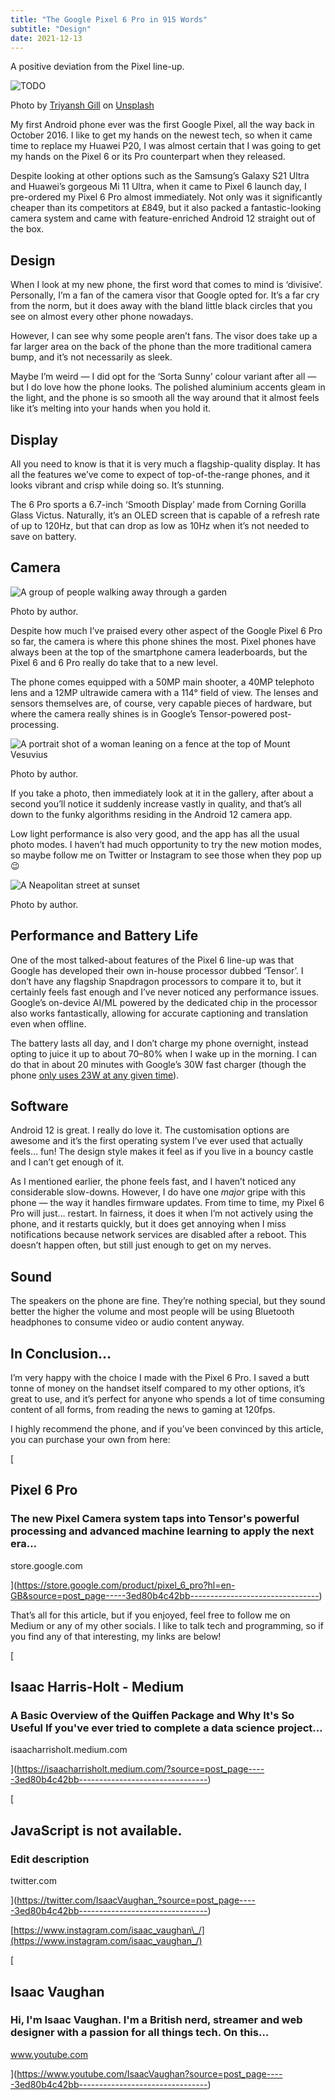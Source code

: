 ```yaml
---
title: "The Google Pixel 6 Pro in 915 Words"
subtitle: "Design"
date: 2021-12-13
---
```


A positive deviation from the Pixel line-up.

<Image src={image0} alt="TODO" />

Photo by
[Triyansh Gill](https://unsplash.com/@triyansh?utm_source=medium&utm_medium=referral) on
[Unsplash](https://unsplash.com/?utm_source=medium&utm_medium=referral)

My first Android phone ever was the first Google Pixel, all the way back in
October 2016. I like to get my hands on the newest tech, so when it came time to replace
my Huawei P20, I was almost certain that I was going to get my hands on the Pixel 6 or
its Pro counterpart when they released.

Despite looking at other options such as the Samsung’s Galaxy S21 Ultra and Huawei’s
gorgeous Mi 11 Ultra, when it came to Pixel 6 launch day, I pre-ordered my Pixel 6 Pro
almost immediately. Not only was it significantly cheaper than its competitors at £849,
but it also packed a fantastic-looking camera system and came with feature-enriched
Android 12 straight out of the box.

## Design

When I look at my new phone, the first word that comes to mind is ‘divisive’.
Personally, I’m a fan of the camera visor that Google opted for. It’s a far cry from the
norm, but it does away with the bland little black circles that you see on almost every
other phone nowadays.

However, I can see why some people aren’t fans. The visor does take up a far larger area
on the back of the phone than the more traditional camera bump, and it’s not necessarily
as sleek.

Maybe I’m weird — I did opt for the ‘Sorta Sunny’ colour variant after all — but I do
love how the phone looks. The polished aluminium accents gleam in the light, and the
phone is so smooth all the way around that it almost feels like it’s melting into your
hands when you hold it.

## Display

All you need to know is that it is very much a flagship-quality display. It has all the
features we’ve come to expect of top-of-the-range phones, and it looks vibrant and crisp
while doing so. It’s stunning.

The 6 Pro sports a 6.7-inch ‘Smooth Display’ made from Corning Gorilla Glass Victus.
Naturally, it’s an OLED screen that is capable of a refresh rate of up to 120Hz, but
that can drop as low as 10Hz when it’s not needed to save on battery.

## Camera

![A group of people walking away through a garden](https://miro.medium.com/v2/resize:fit:700/1*AFJ2Jd9UdQ83k7CuCY82Qg.jpeg)

Photo by author.

Despite how much I’ve praised every other aspect of the Google Pixel 6 Pro so far, the
camera is where this phone shines the most. Pixel phones have always been at the top of
the smartphone camera leaderboards, but the Pixel 6 and 6 Pro really do take that to a
new level.

The phone comes equipped with a 50MP main shooter, a 40MP telephoto lens and a 12MP
ultrawide camera with a 114° field of view. The lenses and sensors themselves are, of
course, very capable pieces of hardware, but where the camera really shines is in
Google’s Tensor-powered post-processing.

![A portrait shot of a woman leaning on a fence at the top of Mount Vesuvius](https://miro.medium.com/v2/resize:fit:700/1*kdTU11BMDV2omNjiWfL-BA.jpeg)

Photo by author.

If you take a photo, then immediately look at it in the gallery, after about a second
you’ll notice it suddenly increase vastly in quality, and that’s all down to the funky
algorithms residing in the Android 12 camera app.

Low light performance is also very good, and the app has all the usual photo modes. I
haven’t had much opportunity to try the new motion modes, so maybe follow me on Twitter
or Instagram to see those when they pop up 😉

![A Neapolitan street at sunset](https://miro.medium.com/v2/resize:fit:700/1*1EPgLABGaIqHYvR6ycAHTw.jpeg)

Photo by author.

## Performance and Battery Life

One of the most talked-about features of the Pixel 6 line-up was that Google has
developed their own in-house processor dubbed ‘Tensor’. I don’t have any flagship
Snapdragon processors to compare it to, but it certainly feels fast enough and I’ve
never noticed any performance issues. Google’s on-device AI/ML powered by the dedicated
chip in the processor also works fantastically, allowing for accurate captioning and
translation even when offline.

The battery lasts all day, and I don’t charge my phone overnight, instead opting to
juice it up to about 70–80% when I wake up in the morning. I can do that in about 20
minutes with Google’s 30W fast charger (though the phone
[only uses 23W at any given time](https://www.gsmarena.com/google_clarifies_pixel_6_series_can_charge_at_up_to_23w_speeds-news-51894.php)).

## Software

Android 12 is great. I really do love it. The customisation options are awesome and it’s
the first operating system I’ve ever used that actually feels… fun! The design style
makes it feel as if you live in a bouncy castle and I can’t get enough of it.

As I mentioned earlier, the phone feels fast, and I haven’t noticed any considerable
slow-downs. However, I do have one _major_ gripe with this phone — the way it handles
firmware updates. From time to time, my Pixel 6 Pro will just… restart. In fairness, it
does it when I’m not actively using the phone, and it restarts quickly, but it does get
annoying when I miss notifications because network services are disabled after a reboot.
This doesn’t happen often, but still just enough to get on my nerves.

## Sound

The speakers on the phone are fine. They’re nothing special, but they sound better the
higher the volume and most people will be using Bluetooth headphones to consume video or
audio content anyway.

## In Conclusion…

I’m very happy with the choice I made with the Pixel 6 Pro. I saved a butt tonne of
money on the handset itself compared to my other options, it’s great to use, and it’s
perfect for anyone who spends a lot of time consuming content of all forms, from reading
the news to gaming at 120fps.

I highly recommend the phone, and if you’ve been convinced by this article, you can
purchase your own from here:

[

## Pixel 6 Pro

### The new Pixel Camera system taps into Tensor's powerful processing and advanced machine learning to apply the next era…

store.google.com

](https://store.google.com/product/pixel_6_pro?hl=en-GB&source=post_page-----3ed80b4c42bb--------------------------------)

That’s all for this article, but if you enjoyed, feel free to follow me on Medium or any
of my other socials. I like to talk tech and programming, so if you find any of that
interesting, my links are below!

[

## Isaac Harris-Holt - Medium

### A Basic Overview of the Quiffen Package and Why It's So Useful If you've ever tried to complete a data science project…

isaacharrisholt.medium.com

](https://isaacharrisholt.medium.com/?source=post_page-----3ed80b4c42bb--------------------------------)

[

## JavaScript is not available.

### Edit description

twitter.com

](https://twitter.com/IsaacVaughan_?source=post_page-----3ed80b4c42bb--------------------------------)

[https://www.instagram.com/isaac_vaughan\_/](https://www.instagram.com/isaac_vaughan_/)

[

## Isaac Vaughan

### Hi, I'm Isaac Vaughan. I'm a British nerd, streamer and web designer with a passion for all things tech. On this…

www.youtube.com

](https://www.youtube.com/IsaacVaughan?source=post_page-----3ed80b4c42bb--------------------------------)

